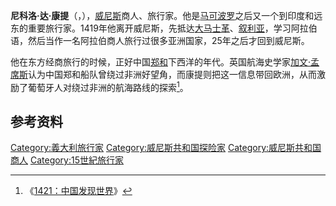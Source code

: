 '''尼科洛·达·康提'''（{{lang|it|Niccolò de' Conti}}，{{bd|1395年||1469年|catIdx=C}}），[[威尼斯共和国|威尼斯]]商人、旅行家。他是[[马可波罗|马可波罗]]之后又一个到印度和远东的重要旅行家。1419年他离开威尼斯，先抵达[[大马士革|大马士革]]、[[叙利亚|叙利亚]]，学习阿拉伯语，然后当作一名阿拉伯商人旅行过很多亚洲国家，25年之后才回到威尼斯。

他在东方经商旅行的时候，正好中国[[郑和|郑和]]下西洋的年代。英国航海史学家[[加文·孟席斯|加文·孟席斯]]认为中国郑和船队曾绕过非洲好望角，而康提则把这一信息带回欧洲，从而激励了葡萄牙人对绕过非洲的航海路线的探索<ref>《[[1421：中国发现世界|1421：中国发现世界]]》</ref>。

==参考资料==
<div class="references-small">
<references />
</div>

{{Authority control}}
[[Category:義大利旅行家|Category:義大利旅行家]]
[[Category:威尼斯共和国探险家|Category:威尼斯共和国探险家]]
[[Category:威尼斯共和国商人|Category:威尼斯共和国商人]]
[[Category:15世紀旅行家|Category:15世紀旅行家]]